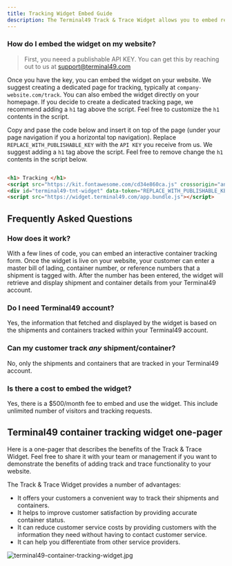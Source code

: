 ```yaml
---
title: Tracking Widget Embed Guide
description: The Terminal49 Track & Trace Widget allows you to embed real-time container tracking on your website with just a few lines of code. This widget provides a seamless user experience and helps improve customer satisfaction.
---
```



### How do I embed the widget on my website?

> First, you neeed a publishable API KEY. You can get this by reaching out to us at support@terminal49.com 


Once you have the key, you can embed the widget on your website. We suggest creating a dedicated page for tracking, typically at `company-website.com/track`. You can also embed the widget directly on your homepage. If you decide to create a dedicated tracking page, we recommend adding a `h1` tag above the script. Feel free to customize the `h1` contents in the script.

Copy and pase the code below and insert it on top of the page (under your page navigation if you a horizontal top navigation). Replace `REPLACE_WITH_PUBLISHABLE_KEY` with the `API KEY` you receive from us. We suggest adding a `h1` tag above the script. Feel free to remove change the `h1` contents in the script below. 


```html

<h1> Tracking </h1>
<script src="https://kit.fontawesome.com/cd34e860ca.js" crossorigin="anonymous"></script>
<div id="terminal49-tnt-widget" data-token="REPLACE_WITH_PUBLISHABLE_KEY"></div>
<script src="https://widget.terminal49.com/app.bundle.js"></script>
```


## Frequently Asked Questions 

### How does it work? 

With a few lines of code, you can embed an interactive container tracking form. Once the widget is live on your website, your customer can enter a master bill of lading, container number, or reference numbers that a shipment is tagged with. After the number has been entered, the widget will retrieve and display shipment and container details from your Terminal49 account.

### Do I need Terminal49 account? 
Yes, the information that fetched and displayed by the widget is based on the shipments and containers tracked within your Terminal49 account. 

### Can my customer track *any* shipment/container? 
No, only the shipments and containers that are tracked in your Terminal49 account. 

### Is there a cost to embed the widget? 
Yes, there is a $500/month fee to embed and use the widget. This include unlimited number of visitors and tracking requests.  


## Terminal49 container tracking widget one-pager

Here is a one-pager that describes the benefits of the Track & Trace Widget. Feel free to share it with your team or management if you want to demonstrate the benefits of adding track and trace functionality to your website.

The Track & Trace Widget provides a number of advantages:

- It offers your customers a convenient way to track their shipments and containers.
- It helps to improve customer satisfaction by providing accurate container status.
- It can reduce customer service costs by providing customers with the information they need without having to contact customer service.
- It can help you differentiate from other service providers. 


![terminal49-container-tracking-widget.jpg](/images/terminal49-container-tracking-widget.png)